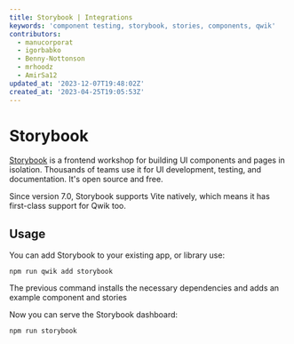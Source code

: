 ```yaml
---
title: Storybook | Integrations
keywords: 'component testing, storybook, stories, components, qwik'
contributors:
  - manucorporat
  - igorbabko
  - Benny-Nottonson
  - mrhoodz
  - AmirSa12
updated_at: '2023-12-07T19:48:02Z'
created_at: '2023-04-25T19:05:53Z'
---
```


# Storybook

[Storybook](https://storybook.js.org/) is a frontend workshop for building UI components and pages in isolation. Thousands of teams use it for UI development, testing, and documentation. It's open source and free.

Since version 7.0, Storybook supports Vite natively, which means it has first-class support for Qwik too.

## Usage

You can add Storybook to your existing app, or library use:

```shell
npm run qwik add storybook
```

The previous command installs the necessary dependencies and adds an example component and stories

Now you can serve the Storybook dashboard:

```shell
npm run storybook
```
